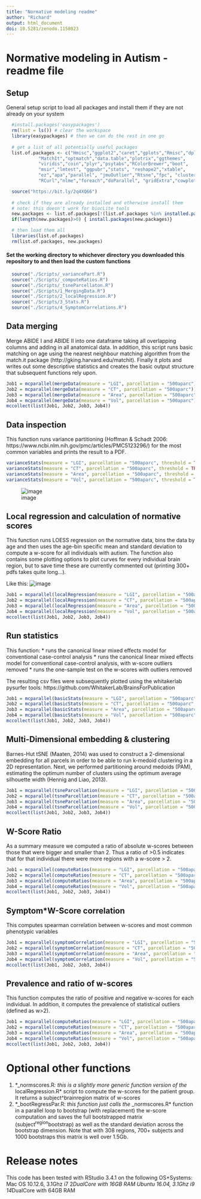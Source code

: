 ```yaml
---
title: "Normative modeling readme"
author: "Richard"
output: html_document
doi: 10.5281/zenodo.1158023
---
```

# Normative modeling in Autism - readme file

## Setup
General setup script to load all packages and install them if they are not already on your system

```r
  #install.packages('easypackages')
  rm(list = ls()) # clear the workspace
  library(easypackages) # then we can do the rest in one go
  
  # get a list of all potentially useful packages
  list.of.packages <- c("Hmisc","ggplot2","caret","gplots","Rmisc","dplyr",
            "MatchIt","optmatch","data.table","plotrix","ggthemes",
            "viridis","coin","plyr","psytabs","RColorBrewer","boot",
            "msir","lmtest", "ggpubr","stats", "reshape2","xtable",
            "ez","apa","parallel", "jmuOutlier","Rtsne","fpc", "cluster",
            "RCurl","nlme","foreach","doParallel", "gridExtra","cowplot")

  source("https://bit.ly/2q4XQ66")
  
  # check if they are already installed and otherwise install them
  # note: this doesn't work for biocLite tools
  new.packages <- list.of.packages[!(list.of.packages %in% installed.packages()[,"Package"])]
  if(length(new.packages)>0) { install.packages(new.packages)}

  # then load them all
  libraries(list.of.packages)
  rm(list.of.packages, new.packages)
```

#### Set the working directory to whichever directory you downloaded this repository to and then load the custom functions 
```r
  source("./Scripts/_variancePart.R")
  source("./Scripts/_computeRatios.R")
  source("./Scripts/_tsneParcellaton.R")
  source("./Scripts/1_MergingData.R")
  source("./Scripts/2_localRegression.R")
  source("./Scripts/3_Stats.R")
  source("./Scripts/4_SymptomCorrelations.R")
```

## Data merging
Merge ABIDE I and ABIDE II into one dataframe taking all overlapping columns and adding in all anatomical data. In addition, this script runs basic matching on age using the nearest neighbour matching algorithm from the match.it package (http://gking.harvard.edu/matchit). Finally it plots and writes out some descriptive statistics and creates the basic output structure that subsequent functions rely upon.
```r
Job1 = mcparallel(mergeData(measure = "LGI", parcellation = "500aparc"))
Job2 = mcparallel(mergeData(measure = "CT", parcellation = "500aparc"))
Job3 = mcparallel(mergeData(measure = "Area", parcellation = "500aparc"))
Job4 = mcparallel(mergeData(measure = "Vol", parcellation = "500aparc"))
mccollect(list(Job1, Job2, Job3, Job4))
```

## Data inspection
This function runs variance partitioning (Hoffman & Schadt 2006: https://www.ncbi.nlm.nih.gov/pmc/articles/PMC5123296/) for the most common variables and prints the result to a PDF.
```r
varianceStats(measure = "LGI", parcellation = "500aparc", threshold = TRUE)
varianceStats(measure = "CT", parcellation = "500aparc", threshold = TRUE)
varianceStats(measure = "Area", parcellation = "500aparc", threshold = TRUE)
varianceStats(measure = "Vol", parcellation = "500aparc", threshold = TRUE)
```
![image](./Plots/VarianceContribution.png)

## Local regression and calculation of normative scores
This function runs LOESS regression on the normative data, bins the data by age and then uses the age-bin specific mean and standard deviation to compute a w-score for all individuals with autism. The function also contains some plotting options to plot curves for every individual brain region, but to save time these are currently commented out (printing 300+ pdfs takes quite long...).

Like this:
![image](./Plots/Overview3.png)
```r
Job1 = mcparallel(localRegression(measure = "LGI", parcellation = "500aparc", threshold = TRUE))
Job2 = mcparallel(localRegression(measure = "CT", parcellation = "500aparc", threshold = TRUE))
Job3 = mcparallel(localRegression(measure = "Area", parcellation = "500aparc", threshold = TRUE))
Job4 = mcparallel(localRegression(measure = "Vol", parcellation = "500aparc", threshold = TRUE))
mccollect(list(Job1, Job2, Job3, Job4))
```

## Run statistics
This function: 
* runs the canonical linear mixed effects model for conventional case-control analysis
* runs the canonical linear mixed effects model for conventional case-control analysis, with w-score outliers removed
* runs the one-sample test on the w-scores with outliers removed

The resulting csv files were subsequently plotted using the whitakerlab pysurfer tools: https://github.com/WhitakerLab/BrainsForPublication
```r
Job1 = mcparallel(basicStats(measure = "LGI", parcellation = "500aparc", threshold = TRUE))
Job2 = mcparallel(basicStats(measure = "CT", parcellation = "500aparc", threshold = TRUE))
Job3 = mcparallel(basicStats(measure = "Area", parcellation = "500aparc", threshold = TRUE))
Job4 = mcparallel(basicStats(measure = "Vol", parcellation = "500aparc", threshold = TRUE))
mccollect(list(Job1, Job2, Job3, Job4))
```

## Multi-Dimensional embedding & clustering
Barnes-Hut tSNE (Maaten, 2014) was used to construct a 2-dimensional embedding for all parcels in order to be able to run k-medoid clustering in a 2D representation. Next, we performed partitioning around medoids (PAM), estimating the optimum number of clusters using the optimum average silhouette width (Hennig and Liao, 2013).

```r
Job1 = mcparallel(tsneParcellation(measure = "LGI", parcellation = "500aparc", threshold = TRUE))
Job2 = mcparallel(tsneParcellation(measure = "CT", parcellation = "500aparc", threshold = TRUE))
Job3 = mcparallel(tsneParcellation(measure = "Area", parcellation = "500aparc", threshold = TRUE))
Job4 = mcparallel(tsneParcellation(measure = "Vol", parcellation = "500aparc", threshold = TRUE))
mccollect(list(Job1, Job2, Job3, Job4))
```

## W-Score Ratio
As a summary measure we computed a ratio of absolute w-scores between those that were bigger and smaller than 2. Thus a ratio of >0.5 indicates that for that individual there were more regions with a w-score > 2.

```r
Job1 = mcparallel(computeRatios(measure = "LGI", parcellation = "500aparc", threshold = TRUE))
Job2 = mcparallel(computeRatios(measure = "CT", parcellation = "500aparc", threshold = TRUE))
Job3 = mcparallel(computeRatios(measure = "Area", parcellation = "500aparc", threshold = TRUE))
Job4 = mcparallel(computeRatios(measure = "Vol", parcellation = "500aparc", threshold = TRUE))
mccollect(list(Job1, Job2, Job3, Job4))
```


## Symptom*W-Score correlation
This computes spearman correlation between w-scores and most common phenotypic variables
```r
Job1 = mcparallel(symptomCorrelation(measure = "LGI", parcellation = "500aparc"))
Job2 = mcparallel(symptomCorrelation(measure = "CT", parcellation = "500aparc"))
Job3 = mcparallel(symptomCorrelation(measure = "Area", parcellation = "500aparc"))
Job4 = mcparallel(symptomCorrelation(measure = "Vol", parcellation = "500aparc"))
mccollect(list(Job1, Job2, Job3, Job4))
```

## Prevalence and ratio of w-scores
This function computes the ratio of positive and negative w-scores for each individual. In addition, it computes the prevalence of statistical outliers (defined as w>2).
```r
Job1 = mcparallel(computeRatios(measure = "LGI", parcellation = "500aparc", threshold = TRUE))
Job2 = mcparallel(computeRatios(measure = "CT", parcellation = "500aparc", threshold = TRUE))
Job3 = mcparallel(computeRatios(measure = "Area", parcellation = "500aparc", threshold = TRUE))
Job4 = mcparallel(computeRatios(measure = "Vol", parcellation = "500aparc", threshold = TRUE))
mccollect(list(Job1, Job2, Job3, Job4))
```

# Optional other functions
1. *_normscores.R*: this is a slightly more generic function version of the *localRegression.R* script to compute the w-scores for the patient group. It returns a subject^brainregion matrix of w-scores
2. *_bootRegressPar.R*: this function just calls the *_normscores.R* function in a parallel loop to bootstrap (with replacement) the w-score computation and saves the full bootstrapped matrix (subject^region^bootstrap) as well as the standard deviation across the bootstrap dimension. Note that with 308 regions, 700+ subjects and 1000 bootstraps this matrix is well over 1.5Gb.

# Release notes
This code has been tested with RStudio 3.4.1 on the following OS+Systems: 
Mac OS 10.12.6, 3.1Ghz i7 2*DualCore with 16GB RAM
Ubuntu 16.04, 3.1Ghz i9 14*DualCore with 64GB RAM
